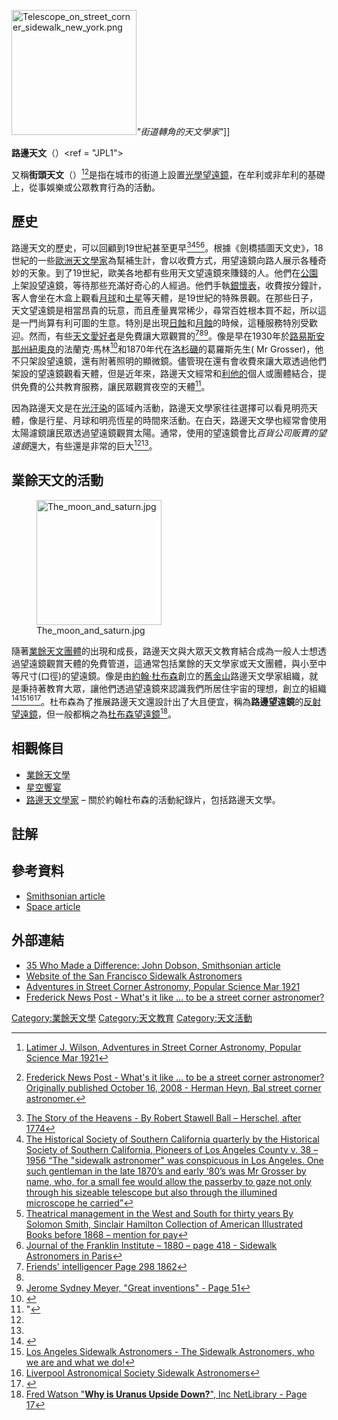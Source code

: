 [[File:Telescope_on_street_corner_sidewalk_new_york.png|200px]]''"街道轉角的天文學家"'']]

'''路邊天文'''（{{lang-en|Sidewalk astronomy}}）<ref = "JPL1">{{Citation| title = Sidewalk astronomy: Taking it to the streets.| work = Article Archives| publisher = Jet Propulsion Laboratory, California Institute of Technology| url = http://nightsky.jpl.nasa.gov/news-display.cfm?News_ID=126| accessdate = 2009-06-24| archive-date = 2019-06-25| archive-url = https://web.archive.org/web/20190625192553/https://nightsky.jpl.nasa.gov/news-display.cfm?News_ID=126| dead-url = no}}</ref>又稱'''街頭天文'''（{{lang|en|Street astronomy}}）<ref name="books.google.com">[http://books.google.com/books?id=AyoDAAAAMBAJ&pg=PA27&dq=astronomy++%22street+corner%22&lr= Latimer J. Wilson, Adventures in Street Corner Astronomy, Popular Science Mar 1921]</ref><ref>{{en}}[http://www.fredericknewspost.com/sections/archives/fnp_display.htm?StoryID=81496&current=true Frederick News Post - What's it like ... to be a street corner astronomer? Originally published October 16, 2008 - Herman Heyn, Bal street corner astronomer.]{{webarchive|url=https://web.archive.org/web/20120229083819/http://www.fredericknewspost.com/sections/archives/fnp_display.htm?StoryID=81496&current=true |archivedate=2012年2月29日}}</ref>是指在城市的街道上設置[[光學望遠鏡|光學望遠鏡]]，在牟利或非牟利的基礎上，從事娛樂或公眾教育行為的活動。 

== 歷史 ==
路邊天文的歷史，可以回顧到19世紀甚至更早<ref>[http://books.google.com/books?id=L29AAAAAIAAJ&pg=PA262&dq=telescope+on+a+street&lr= The Story of the Heavens - By Robert Stawell Ball – Herschel, after 1774]</ref><ref>[http://books.google.com/books?id=b3ZEAAAAIAAJ&q=%22sidewalk+astronomer%22&dq=%22sidewalk+astronomer%22&lr=&pgis=1 The Historical Society of Southern California quarterly by the Historical Society of Southern California, Pioneers of Los Angeles County v. 38 – 1956 “The "sidewalk astronomer" was conspicuous in Los Angeles. One such gentleman in the late 1870’s and early ‘80’s was Mr Grosser by name, who, for a small fee would allow the passerby to gaze not only through his sizeable telescope but also through the illumined microscope he carried”]</ref><ref name="#1">[http://books.google.com/books?id=tY4VAAAAYAAJ&pg=PA35&dq=%22telescope+on+a+sidewalk%22 Theatrical management in the West and South for thirty years By Solomon Smith, Sinclair Hamilton Collection of American Illustrated Books  before 1868 – mention for pay]</ref><ref>[http://books.google.com/books?id=m80GAAAAYAAJ&pg=RA4-PA15&dq=six+sidewalk+astronomers&lr= Journal of the Franklin Institute – 1880 – page 418 - Sidewalk Astronomers in Paris]</ref>。根據《劍橋插圖天文史》，18世紀的一些[[歐洲|歐洲]][[天文學家|天文學家]]為幫補生計，會以收費方式，用望遠鏡向路人展示各種奇妙的天象。到了19世紀，歐美各地都有些用天文望遠鏡來賺錢的人。他們在[[公園|公園]]上架設望遠鏡，等待那些充滿好奇心的人經過。他們手執[[銀|銀]][[懷表|懷表]]，收費按分鐘計，客人會坐在木盒上觀看[[月球|月球]]和[[土星|土星]]等天體，是19世紀的特殊景觀。在那些日子，天文望遠鏡是相當昂貴的玩意，而且產量異常稀少，尋常百姓根本買不起，所以這是一門尚算有利可圖的生意。特別是出現[[日蝕|日蝕]]和[[月蝕|月蝕]]的時候，這種服務特別受歡迎。然而，有些[[天文愛好者|天文愛好者]]是免費讓大眾觀賞的<ref>[http://books.google.com/books?id=CJ4sAAAAYAAJ&pg=PA298&dq=%22new+york%22+street+corner+telescope&lr= Friends' intelligencer Page 298  1862]</ref><ref name="#1"/><ref>[http://books.google.com/books?id=b3ZEAAAAIAAJ&q=%22sidewalk+astronomer%22&dq=%22sidewalk+astronomer%22&lr=&pgis=1 Jerome Sydney Meyer, "Great inventions" - Page 51]</ref>。像是早在1930年於[[路易斯安那州|路易斯安那州]][[紐奧良|紐奧良]]的法蘭克·馬林<ref name = "Brown1">{{Citation| last = Brown| first = John| title = John Brown's New Orleans Sidewalk Astronomy web page| date = 2009-01-16| url = http://www.sidewalkastronomy.com/| accessdate = 2009-06-23}}</ref>和1870年代在[[洛杉磯|洛杉磯]]的葛羅斯先生( Mr Grosser)，他不只架設望遠鏡，還有附著照明的顯微鏡。儘管現在還有會收費來讓大眾透過他們架設的望遠鏡觀看天體，但是近年來，路邊天文經常和[[利他主義|利他的]]個人或團體結合，提供免費的公共教育服務，讓民眾觀賞夜空的天體<ref name = "Moser1">"{{Citation| last = Moser| first = Don| title = 35 Who Made a Difference: John Dobson| publisher = Smithsonian.com| date = 2005-11-01| url = http://www.smithsonianmag.com/people-places/dobson.html| accessdate = 2009-06-23| archive-date = 2012-09-26| archive-url = https://web.archive.org/web/20120926123254/http://www.smithsonianmag.com/people-places/dobson.html| dead-url = no}}</ref>。

因為路邊天文是在[[光汙染|光汙染]]的區域內活動，路邊天文學家往往選擇可以看見明亮天體，像是行星、月球和明亮恆星的時間來活動。在白天，路邊天文學也經常會使用太陽濾鏡讓民眾透過望遠鏡觀賞太陽。通常，使用的望遠鏡會比''百貨公司販賣的望遠鏡''還大，有些還是非常的巨大<ref name="books.google.com"/><ref name="Moser1"/>。

== 業餘天文的活動 ==
[[Image:The_moon_and_saturn.jpg|200px]]

隨著[[業餘天文學#天文社團|業餘天文團體]]的出現和成長，路邊天文與大眾天文教育結合成為一般人士想透過望遠鏡觀賞天體的免費管道，這通常包括業餘的天文學家或天文團體，與小至中等尺寸(口徑)的望遠鏡。像是由[[约翰·道布森|約翰·杜布森]]創立的[[舊金山|舊金山]]路邊天文學家組織，就是秉持著教育大眾，讓他們透過望遠鏡來認識我們所居住宇宙的理想，創立的組織
<ref>{{Cite web |url=http://www.sidewalkastronomers.us/id1.html |title=Sidewalk Astronomers |accessdate=2010-10-23 |archive-date=2017-08-04 |archive-url=https://web.archive.org/web/20170804214643/http://www.sidewalkastronomers.us/id1.html |dead-url=no }}</ref><ref>[https://www.webcitation.org/query?url=http://www.geocities.com/capecanaveral/6389/Page15.htm&date=2009-10-25+16:53:08 Los Angeles Sidewalk Astronomers - The Sidewalk Astronomers, who we are and what we do!]</ref><ref>[http://www.angelfire.com/co/DATSCOPE/whoarewe.html Liverpool Astronomical Society Sidewalk Astronomers]</ref><ref name="space1">{{Citation| last = | first = | title = John Dobson: Amateur Astronomy's Revolutionary (Page 2)| work = | publisher = space.com| date = 2000-05-05| url = http://www.space.com/scienceastronomy/astronomy/dobson_astronomer_two_000507.html| doi = | accessdate = 2009-06-23| deadurl = yes| archiveurl = https://web.archive.org/web/20090524231108/http://www.space.com/scienceastronomy/astronomy/dobson_astronomer_two_000507.html| archivedate = 2009-05-24}}</ref>。杜布森為了推展路邊天文還設計出了大且便宜，稱為'''路邊望遠鏡'''的[[反射望遠鏡|反射望遠鏡]]，但一般都稱之為[[杜布森望遠鏡|杜布森望遠鏡]]<ref>[http://books.google.com/books?id=qnN_KRFgITQC&pg=PA17&dq=dobsonian+dobson&lr= Fred Watson "'''Why is Uranus Upside Down?'''", Inc NetLibrary - Page 17]</ref>。

== 相觀條目 ==
* [[業餘天文學|業餘天文學]]
* [[星空饗宴|星空饗宴]]
* [[路邊天文學家|路邊天文學家]] – 關於約翰杜布森的活動紀錄片，包括路邊天文學。

== 註解 ==
{{reflist|2}}

== 參考資料 ==
* [http://www.smithsonianmag.com/people-places/dobson.html Smithsonian article] {{Wayback|url=http://www.smithsonianmag.com/people-places/dobson.html |date=20120926123254 }}
* [https://web.archive.org/web/20060409214808/http://www.space.com/scienceastronomy/astronomy/dobson_astronomer_000507.html Space article]

== 外部連結 ==
* [http://www.smithsonianmag.com/people-places/dobson.html 35 Who Made a Difference: John Dobson, Smithsonian article] {{Wayback|url=http://www.smithsonianmag.com/people-places/dobson.html |date=20120926123254 }}
* [http://www.sidewalkastronomers.us/id1.html Website of the San Francisco Sidewalk Astronomers] {{Wayback|url=http://www.sidewalkastronomers.us/id1.html |date=20170804214643 }}
* [http://books.google.com/books?id=AyoDAAAAMBAJ&pg=PA27&dq=astronomy++%22street+corner%22&lr= Adventures in Street Corner Astronomy, Popular Science Mar 1921]
* [https://web.archive.org/web/20120229083819/http://www.fredericknewspost.com/sections/archives/fnp_display.htm?StoryID=81496&current=true Frederick News Post - What's it like ... to be a street corner astronomer?]

[[Category:業餘天文學|Category:業餘天文學]]
[[Category:天文教育|Category:天文教育]]
[[Category:天文活動|Category:天文活動]]